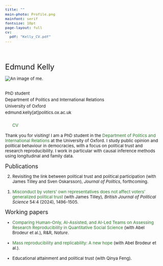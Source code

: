 ```yaml
---
title: ""
main-photo: Profile.png
mainfont: serif  
fontsize: 10pt
page-layout: full
cv:
  pdf: "Kelly_CV.pdf"
---
```


```{=html}
<style>
  body {
    font-size: 10pt;
  }
</style>
```

<link rel="stylesheet" href="https://cdnjs.cloudflare.com/ajax/libs/font-awesome/6.7.2/css/all.min.css">

::::::: {style="max-width: 900px; margin: 0 auto;"}
```{=html}
<style>
    a {
      color: #2c7a2c;
      text-decoration: none;
    }

    a:hover {
      text-decoration: underline; /* Optional: keeps hover effect */
    }

    /* Set font weight to 200 for all text */
    body, p, li, h1, h2, h3, h4, h5, h6 {
      font-weight: 0;
    }
    
  </style>
```

<br> <br>

:::::: grid
:::: {.g-col-12 .g-col-sm-5}
<font size="5.5">Edmund Kelly</font> <br>

```{=html}
<div class="grid" style="--bs-columns: 5; row-gap: 0;">
  <div class="g-col-1 g-col-sm-0"></div>
  <div class="g-col-3 g-col-sm-5">
    <picture>
      <source srcset="{{< meta main-photo >}}">
      <img class="circular_image" src="{{< meta main-photo >}}" alt="An image of me.">
      <figcaption><br> </figcaption>
    </picture>
  </div>
  <div class="g-col-1 g-col-sm-0"></div>
</div>
```

::: {style="line-height: 1.5;"}
PhD student<br> Department of Politics and International Relations<br> University of Oxford<br> edmund.kelly\[at\]politics.ox.ac.uk <br> <br> <a href="https://scholar.google.com/citations?user=oi6BV7sAAAAJ&hl=en" target="_blank"> <i class="fab fa-google-scholar" style="font-size: 20px;"></i> </a>   <!-- space between icons --> <a href="https://bsky.app/profile/edmundkelly.bsky.social" target="_blank"> <i class="fab fa-bluesky" style="font-size: 20px;"></i> </a>   <!-- space between icons --> <a href="mailto:edmund.kelly@politics.ox.ac.uk" target="_blank"> <i class="fa fa-envelope" style="font-size: 20px;"></i> </a>   <a class="cv-download" href="Kelly_CV.pdf" download="Kelly_CV" target="_blank" style="vertical-align: top;"> CV </a>
:::
::::

::: {.g-col-12 .g-col-sm-7}
Thank you for visiting! I am a PhD student in the [Department of Politics and International Relations](https://www.politics.ox.ac.uk/person/edmund-kelly) at the University of Oxford. I study public opinion and political behaviour in democracies, with a focus on political trust and research reproducibility. I work in particular with causal inference methods using longitudinal and family data.

<font size="4">Publications</font>

<ol reversed>

<li>Revisiting the link between political trust and political participation (with James Tilley and Sven Oskarsson), <i>Journal of Politics</i>, forthcoming.</li>
<br>
<li><a href="https://www.cambridge.org/core/journals/british-journal-of-political-science/article/misconduct-by-voters-own-representatives-does-not-affect-voters-generalized-political-trust/DE5F4F1F042DF959F6E212E22F9874BE">Misconduct by voters' own representatives does not affect voters' generalized political trust</a> (with James Tilley), <i>British Journal of Political Science</i> 54:4 (2024), 1496-1505.</li>

</ol>

<font size="4">Working papers</font>

<ul>

<li><a href="https://www.econstor.eu/bitstream/10419/308508/1/I4R-DP195.pdf?trk=public_post_comment-text">Comparing Human-Only, AI-Assisted, and AI-Led Teams on Assessing Research Reproducibility in Quantitative Social Science</a> (with Abel Brodeur et al.), R&R, <i>Nature</i>.</li>
<br>
<li><a href="https://papers.ssrn.com/sol3/papers.cfm?abstract_id=4790780">Mass reproducibility and replicability: A new hope</a> (with Abel Brodeur et al.).</li>
<br>
<li>Educational attainment and political trust (with Qinya Feng).\
</li>

</ul>
:::
::::::
:::::::

